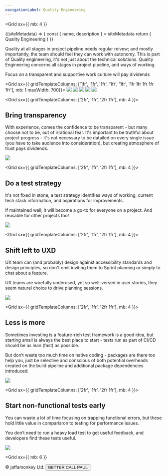 ```yaml
---
navigationLabel: Quality Engineering
---
```

<Grid
  sx={{
    mb: 4
  }}
>

<SiteMetaData>
  {(siteMetadata) => {
    const { name, description } = siteMetadata
    return (
      <Fragment>
        <Heading variant="styles.h1">Quality Engineering</Heading>
      </Fragment>
    )
  }}
</SiteMetaData>

Quality at all stages in project pipeline needs regular reivew; and mostly importantly, the team should feel they can work with autonomy.  This is part of Quality engineering, it's not just about the technical solutions. Quality Engineering concerns all stages in project pipeline, and ways of working.

<Message variant='secondary' mb={4}>Focus on a transparent and supportive work culture will pay dividends</Message>

</Grid>

<Grid  sx={{ gridTemplateColumns: ['1fr', '1fr', '1fr', '1fr', '1fr', '1fr 1fr 1fr 1fr 1fr'], mb: 1 maxWidth: 700}}> 
  <Box><Image src="https://raw.githubusercontent.com/jaffamonkey/gatsby-theme-terminal/main/static/images/strategy.png" /></Box>
  <Box><Image src="https://raw.githubusercontent.com/jaffamonkey/gatsby-theme-terminal/main/static/images/shiftleft2.png" /></Box>
  <Box><Image src="https://raw.githubusercontent.com/jaffamonkey/gatsby-theme-terminal/main/static/images/blah.png" /></Box>
  <Box><Image src="https://raw.githubusercontent.com/jaffamonkey/gatsby-theme-terminal/main/static/images/nfr.png" /></Box>
  <Box><Image src="https://raw.githubusercontent.com/jaffamonkey/gatsby-theme-terminal/main/static/images/arrows.png" /></Box>
</Grid>

<Grid  sx={{ gridTemplateColumns: ['2fr', '1fr', '2fr 1fr'], mb: 4 }}> 
<Box>

## Bring transparency

With experience, comes the confidence to be transparent - but many choose not to be, out of irrational fear. It's important to be truthful about project progress - it's not necessary to be datailed on every single issue (you have to take audience into consideration), but creating atmosphere of trust pays dividends.

</Box>
<Box>
<Image src="https://raw.githubusercontent.com/jaffamonkey/gatsby-theme-terminal/main/static/images/arrows.png" />
</Box>
</Grid>

<Grid  sx={{ gridTemplateColumns: ['2fr', '1fr', '2fr 1fr'], mb: 4 }}> 
<Box>

## Do a test strategy

It's not fixed in stone, a test strategy identifies ways of working, current tech stack information, and aspirations for improvements.

If maintained well, it will become a go-to for everyone on a project. And reusable for other projects too!

</Box>
<Box>

<Image src="https://raw.githubusercontent.com/jaffamonkey/gatsby-theme-terminal/main/static/images/strategy.png" />

  </Box>
</Grid>

<Grid  sx={{ gridTemplateColumns: ['2fr', '1fr', '2fr 1fr'], mb: 4 }}>  

<Box>

## Shift left to UXD

UX team can (and probably) design against accessibility standards and design principles, so don't omit inviting them to Sprint planning or simply to chat about a feature. 

UX teams are woefully underused, yet so well-versed in user stories, they seem natural choice to drive planning sessions.
</Box>
<Box>

<Image src="https://raw.githubusercontent.com/jaffamonkey/gatsby-theme-terminal/main/static/images/shiftleft2.png" />

</Box>
</Grid>

<Grid  sx={{ gridTemplateColumns: ['2fr', '1fr', '2fr 1fr'], mb: 4 }}>  
<Box>

## Less is more

Sometimes investing is a feature-rich test framework is a good idea, but starting small is always the best place to start - tests run as part of CI/CD should be as lean (fast) as possible.

But don’t waste too much time on native coding - packages are there too help you, just be selective and conscious of both potential overheads created on the build pipeline and additional package dependencies introduced.
</Box>
<Box>

<Image src="https://raw.githubusercontent.com/jaffamonkey/gatsby-theme-terminal/main/static/images/blah.png" />

</Box>
</Grid>

<Grid  sx={{ gridTemplateColumns: ['2fr', '1fr', '2fr 1fr'], mb: 4 }}>  
<Box>

## Start non-functional tests early

You can  waste a lot of time focusing on trapping functional errors, but these hold little value in comparisron to testing for performance issues.

You don’t need to run a heavy load test to get useful feedback, and developers find these tests useful.

</Box>
<Box>

<Image src="https://raw.githubusercontent.com/jaffamonkey/gatsby-theme-terminal/main/static/images/nfr.png" />


</Box>
</Grid>

<Grid
  sx={{
    mb: 6
  }}
>
<Box p={4}>
&copy; jaffamonkey Ltd.
<Button variant='success'>BETTER CALL PAUL</Button>
</Box>
</Grid>